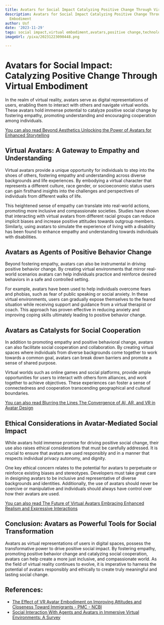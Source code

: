 ```yaml
---
title: Avatars for Social Impact Catalyzing Positive Change Through Virtual Embodiment
description: Avatars for Social Impact Catalyzing Positive Change Through Virtual
  Embodiment
author: Usf
date: '2023-11-29'
tags: social impact,virtual embodiment,avatars,positive change,technology for good
imageUrl: /pixa/20231223090448.png

---
```

# Avatars for Social Impact:  Catalyzing  Positive Change Through Virtual Embodiment

In the realm of  virtual reality, avatars serve as digital representations of users,  enabling them to interact with others and navigate virtual worlds. These avatars hold immense  potential to catalyze positive social change by fostering  empathy, promoting understanding and encouraging cooperation among individuals.

[You can also read Beyond Aesthetics Unlocking the Power  of Avatars for Enhanced Storytelling](Beyond%20Aesthetics%20Unlocking%20the%20Power%20of%20Avatars%20for%20Enhanced%20Storytelling)


## Virtual Avatars: A Gateway to Empathy and Understanding

Virtual  avatars provide a unique opportunity for  individuals to step into the shoes of others,  fostering empathy and understanding  across diverse backgrounds and life experiences. By embodying a virtual character that represents a different culture, race gender, or socioeconomic status users can gain firsthand  insights into the challenges and perspectives  of individuals from different walks of life.

This heightened sense of empathy can translate into real-world  actions, promoting more inclusive and compassionate societies. Studies have shown that  interacting with  virtual avatars from different racial groups can reduce implicit biases and increase positive attitudes towards outgroup members. Similarly, using avatars  to simulate  the  experience of living with  a disability has been found to enhance empathy and understanding towards individuals with disabilities.

## Avatars as Agents of Positive Behavior Change

Beyond fostering  empathy, avatars can also be instrumental in driving positive behavior change. By creating virtual environments that  mirror real-world scenarios avatars can help individuals practice and reinforce  desired behaviors in a safe and  controlled setting.

For example, avatars have been used to help individuals overcome fears and  phobias, such as fear of public speaking or social anxiety. In these virtual  environments, users can gradually expose themselves to the  feared situation while receiving support and guidance from a virtual therapist or coach. This approach has proven  effective in reducing anxiety and improving coping skills ultimately leading to positive behavior change.

## Avatars as  Catalysts for Social Cooperation

In addition to promoting empathy  and positive behavioral change, avatars can also facilitate social cooperation and collaboration.  By creating virtual spaces where individuals from diverse  backgrounds come together  to work towards a common goal,  avatars can break down barriers and promote a sense of  shared purpose.

Virtual  worlds  such as online games and social platforms, provide ample opportunities for users to interact  with others form alliances, and work together to achieve objectives. These experiences can foster a sense of connectedness  and cooperation transcending geographical and cultural boundaries.

[You  can also read Blurring the Lines The Convergence of AI, AR,  and VR in Avatar Design](Blurring%20the%20Lines%20The%20Convergence%20of%20AI%2C%20AR%2C%20and%20VR%20in%20Avatar%20Design)


##  Ethical Considerations in Avatar-Mediated Social Impact

While avatars hold immense promise for driving positive social change, their use also  raises ethical considerations that must be carefully addressed. It is crucial to ensure that avatars  are used responsibly  and in a manner that respects individual privacy autonomy, and dignity.

One key ethical concern relates to the potential for avatars to perpetuate or reinforce existing biases and stereotypes. Developers must take great care in designing avatars to be  inclusive and representative of diverse backgrounds and identities. Additionally, the use of avatars should never be  coercive or manipulative and individuals should always have control over how their avatars are used.

[You can also read The Future of Virtual Avatars Embracing Enhanced Realism and Expressive Interactions](The%20Future%20of%20Virtual%20Avatars%20Embracing%20Enhanced%20Realism%20and%20Expressive%20Interactions)


## Conclusion: Avatars as Powerful Tools for Social Transformation

Avatars  as virtual representations of users in  digital  spaces, possess the transformative power  to drive  positive  social impact.  By fostering empathy, promoting positive behavior change and catalyzing social cooperation, avatars  can help create a more just inclusive, and compassionate world. As the field of virtual reality continues  to  evolve, it is imperative to harness  the potential  of avatars responsibly and ethically to create truly meaningful and lasting social change.

## References:
- [The Effect of VR Avatar Embodiment on Improving Attitudes and Closeness Toward Immigrants - PMC - NCBI](https://www.ncbi.nlm.nih.gov/pmc/articles/PMC8554103/)
- [Social Interaction With Agents and Avatars in Immersive Virtual Environments: A Survey](https://www.frontiersin.org/articles/10.3389/frvir.2021.786665)
